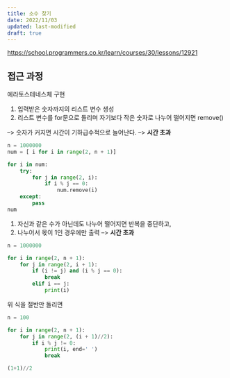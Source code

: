 ```yaml
---
title: 소수 찾기
date: 2022/11/03
updated: last-modified
draft: true
---
```


[https://school.programmers.co.kr/learn/courses/30/lessons/12921](https://school.programmers.co.kr/learn/courses/30/lessons/12921)

## 접근 과정

에라토스테네스체 구현

1. 입력받은 숫자까지의 리스트 변수 생성
1. 리스트 변수를 for문으로 돌리며 자기보다 작은 숫자로 나누어 떨어지면 remove() 

--> 숫자가 커지면 시간이 기하급수적으로 늘어난다. --> **시간 초과**

```python
n = 1000000
num = [ i for i in range(2, n + 1)]

for i in num:
    try:
        for j in range(2, i):
            if i % j == 0:
                num.remove(i)
    except:
        pass
num
```

1. 자신과 같은 수가 아닌데도 나누어 떨어지면 반복을 중단하고, 
1. 나누어서 몫이 1인 경우에만 출력  --> **시간 초과**

```python
n = 1000000

for i in range(2, n + 1):
    for j in range(2, i + 1):
        if (i != j) and (i % j == 0):
            break
        elif i == j:
            print(i)

```

위 식을 절반만 돌리면 


```python
n = 100

for i in range(2, n + 1):
    for j in range(2, (i + 1)//2):
        if i % j != 0:
            print(i, end=' ')
            break
```

```python
(1+1)//2
```



